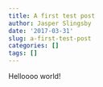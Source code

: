 ```yaml
---
title: A first test post
author: Jasper Slingsby
date: '2017-03-31'
slug: a-first-test-post
categories: []
tags: []
---
```


Helloooo world!